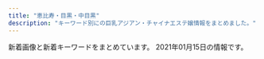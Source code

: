 ```yaml
---
title: "恵比寿・目黒・中目黒"
description: "キーワード別にの巨乳アジアン・チャイナエステ嬢情報をまとめました。"
---
```


新着画像と新着キーワードをまとめています。
2021年01月15日の情報です。

<DmmAffiliateIns />
<KeywordTable
  shops={
    [
    {
        "img_links": [
            "http://onlyone.tyo.cm/photos/sites/5/2020/01/2020011412572423.jpg",
            "http://onlyone.tyo.cm/photos/sites/5/2019/06/2019060510384975.jpg",
            "http://onlyone.tyo.cm/photos/sites/5/2019/05/2019050915292562.jpg",
            "http://onlyone.tyo.cm/images/acc2.jpg",
            "http://onlyone.tyo.cm/photos/sites/5/2020/03/2020031716151746.jpg",
            "http://onlyone.tyo.cm/photos/sites/5/2019/08/2019082610481667.jpg",
            "http://onlyone.tyo.cm/photos/sites/5/2019/01/2019013017371133.jpg",
            "http://onlyone.tyo.cm/photos/sites/5/2019/01/2019013017372064.jpg",
            "http://onlyone.tyo.cm/photos/sites/5/2018/11/2018110713255310.jpg",
            "http://onlyone.tyo.cm/photos/sites/5/2020/07/2020070217061815.jpg",
            "http://onlyone.tyo.cm/photos/sites/5/2020/02/2020022610121615.jpg",
            "http://onlyone.tyo.cm/images/acc4.jpg",
            "http://onlyone.tyo.cm/photos/sites/5/2019/07/2019071716092046.jpg",
            "http://onlyone.tyo.cm/photos/sites/5/2019/11/2019110105152849.jpg",
            "http://onlyone.tyo.cm/photos/sites/5/2019/12/2019121715483135.jpg",
            "http://onlyone.tyo.cm/photos/sites/5/2018/07/2018071709241386.jpg",
            "http://onlyone.tyo.cm/photos/sites/5/2019/02/2019022310345266.jpg",
            "http://onlyone.tyo.cm/photos/sites/5/2019/06/2019060510472559.jpg",
            "http://onlyone.tyo.cm/images/acc1.jpg",
            "http://onlyone.tyo.cm/photos/sites/5/2019/11/2019112117013754.jpg",
            "http://onlyone.tyo.cm/photos/sites/5/2018/08/2018080308152252.jpg",
            "http://onlyone.tyo.cm/photos/sites/5/2020/01/2020011413501066.jpg",
            "http://onlyone.tyo.cm/photos/sites/5/2019/07/2019070616424775.jpg",
            "http://onlyone.tyo.cm/photos/sites/5/2019/07/201907171609201.jpg",
            "http://onlyone.tyo.cm/photos/sites/5/2020/09/2020092510523723.jpg",
            "http://onlyone.tyo.cm/images/s_staff.png",
            "http://onlyone.tyo.cm/photos/sites/5/2019/01/2019011814353078.jpg",
            "http://onlyone.tyo.cm/photos/sites/5/2020/09/2020092218541894.jpg",
            "http://onlyone.tyo.cm/photos/sites/5/2019/07/2019070711031982.jpg",
            "http://onlyone.tyo.cm/photos/sites/5/2020/06/2020060815500896.jpg",
            "http://onlyone.tyo.cm/photos/sites/5/2017/11/2017112708111797.jpg",
            "http://onlyone.tyo.cm/photos/sites/5/2020/05/2020051419324761.jpg",
            "http://onlyone.tyo.cm/images/line.jpg",
            "http://onlyone.tyo.cm/photos/sites/5/2018/08/2018082407542866.jpg",
            "http://onlyone.tyo.cm/images/new.jpg",
            "http://onlyone.tyo.cm/photos/sites/5/2018/03/2018031607430562.jpg",
            "http://onlyone.tyo.cm/photos/sites/5/2020/09/2020092617301564.jpg",
            "http://onlyone.tyo.cm/photos/sites/5/2020/09/2020090210405221.jpg",
            "http://onlyone.tyo.cm/photos/sites/5/2020/09/2020092510523998.jpg",
            "http://onlyone.tyo.cm/images/s_link.png",
            "http://onlyone.tyo.cm/photos/sites/5/2019/02/2019022310350119.jpg",
            "http://onlyone.tyo.cm/photos/sites/5/2019/05/2019052911352557.jpg",
            "http://onlyone.tyo.cm/photos/sites/5/2019/11/2019110105153240.jpg",
            "http://onlyone.tyo.cm/photos/sites/5/2019/08/2019080815010066.jpg",
            "http://onlyone.tyo.cm/photos/sites/5/2020/09/2020092510524025.jpg",
            "http://onlyone.tyo.cm/photos/sites/5/2018/09/2018092710191274.jpg",
            "http://onlyone.tyo.cm/images/room2.jpg",
            "http://onlyone.tyo.cm/images/room4.jpg",
            "http://onlyone.tyo.cm/photos/sites/5/2019/12/2019120510353312.jpg",
            "http://onlyone.tyo.cm/photos/sites/5/2020/01/2020011413500417.jpg",
            "http://onlyone.tyo.cm/photos/sites/5/2019/03/2019030418403098.jpg",
            "http://onlyone.tyo.cm/photos/sites/5/2018/10/201810181432433.jpg",
            "http://onlyone.tyo.cm/images/top.png",
            "http://onlyone.tyo.cm/images/room3.jpg",
            "http://onlyone.tyo.cm/photos/sites/5/2018/06/2018062904050630.jpg",
            "http://onlyone.tyo.cm/photos/sites/5/2019/02/2019022310334774.jpg",
            "http://onlyone.tyo.cm/images/acc3.jpg",
            "http://onlyone.tyo.cm/photos/sites/5/2018/11/2018112110301745.jpg",
            "http://onlyone.tyo.cm/photos/sites/5/2020/07/2020070215334437.jpg",
            "http://onlyone.tyo.cm/images/room1.jpg"
        ],
        "keywords": {
            "86": 10,
            "F": 1,
            "87": 7,
            "85": 8,
            "E": 2,
            "83": 2,
            "88": 3,
            "D": 26,
            "84": 1,
            "C": 4
        },
        "url": "http://onlyone.tyo.cm/",
        "name": "OnlyOne",
        "station": "JR\u76ee\u9ed2\u99c5\u897f\u53e3"
    },
    {
        "url": "http://www.ourstarts.site/",
        "station": "JR\u6075\u6bd4\u5bff\u99c5\u897f\u53e3",
        "keywords": {},
        "name": "\u30cb\u30e3\u30fc\u30cb\u30e3\u30fc",
        "img_links": [
            "http://www.ourstarts.site/templets/default/images/t3.jpg",
            "http://www.ourstarts.site/uploads/200729/1-200H9141612609.jpg",
            "http://www.ourstarts.site/templets/default/picture/news.png",
            "http://www.ourstarts.site/templets/default/picture/head_tell.png",
            "http://www.ourstarts.site/templets/default/picture/close.png",
            "http://www.ourstarts.site/uploads/allimg/200729/1-200H9141213.jpg",
            "http://www.ourstarts.site/uploads/allimg/200729/1-200H9141912.jpg",
            "http://www.ourstarts.site/templets/default/picture/foot_tel.png",
            "http://www.ourstarts.site/uploads/allimg/200729/1-200H9141229.jpg",
            "http://www.ourstarts.site/uploads/180917/1-1P91G6122J28.jpg",
            "http://www.ourstarts.site/templets/default/images/t2.jpg",
            "http://www.ourstarts.site/uploads/200729/1-200H9140K5J4.jpg",
            "http://www.ourstarts.site/templets/default/picture/right.png",
            "http://www.ourstarts.site/uploads/200729/1-200H9140Q13E.jpg",
            "http://www.ourstarts.site/templets/default/picture/tel_contact.png",
            "http://www.ourstarts.site/templets/default/images/t1.jpg",
            "http://www.ourstarts.site/templets/default/picture/staff.png",
            "http://www.ourstarts.site/templets/default/picture/timg (1).png"
        ]
    },
    {
        "station": "JR\u76ee\u9ed2\u99c5\u6771\u53e3",
        "img_links": [
            "http://relacute.tyo.cm/photos/sites/42/2019/02/2019021216200689.jpg",
            "http://relacute.tyo.cm/images/mobile.png",
            "http://relacute.tyo.cm/photos/sites/42/2017/04/2.jpg",
            "http://relacute.tyo.cm/photos/sites/42/2017/05/16.jpg",
            "http://relacute.tyo.cm/photos/sites/42/2019/02/201902121620011.jpg",
            "http://relacute.tyo.cm/photos/sites/42/2017/04/411443062809353899.jpg",
            "http://relacute.tyo.cm/photos/sites/42/2016/11/staff6.jpg",
            "http://relacute.tyo.cm/images/girl-z2.jpg",
            "http://relacute.tyo.cm/images/top.jpg",
            "http://relacute.tyo.cm/photos/sites/42/2016/11/staff7.jpg",
            "http://relacute.tyo.cm/images/newface1.jpg",
            "http://relacute.tyo.cm/photos/sites/42/2016/11/5.jpg",
            "http://relacute.tyo.cm/images/top1.jpg",
            "http://relacute.tyo.cm/images/link1.jpg",
            "http://relacute.tyo.cm/photos/sites/42/2016/11/staff1.jpg",
            "http://relacute.tyo.cm/photos/sites/42/2017/06/18.jpg",
            "http://relacute.tyo.cm/images/s_news.jpg",
            "http://relacute.tyo.cm/images/staff01.jpg",
            "http://relacute.tyo.cm/images/girl-z1.jpg"
        ],
        "name": "RelaCute \u30ea\u30e9\u30ad\u30e5\u30fc\u30c8",
        "keywords": {
            "87": 1,
            "C": 25,
            "D": 9
        },
        "url": "http://relacute.tyo.cm/"
    },
    {
        "station": "\u897f\u5c0f\u5c71\u99c5",
        "img_links": [
            "http://www.oasis.esjoho.com/img/goback.jpg",
            "http://www.oasis.esjoho.com/img/pickup.jpg",
            "http://www.oasis.esjoho.com/img/tel.png",
            "http://www.oasis.esjoho.com/img/ttl_info.png",
            "http://www.oasis.esjoho.com/img/btn_blog.png",
            "http://www.oasis.esjoho.com/files/005-02.jpg",
            "http://www.oasis.esjoho.com/files/001-02.jpg",
            "http://www.oasis.esjoho.com/files/005.jpg",
            "http://www.oasis.esjoho.com/img/btn_side_mobile.jpg",
            "http://www.oasis.esjoho.com/files/004-02.jpg",
            "http://www.oasis.esjoho.com/img/ttl_news.png",
            "http://www.oasis.esjoho.com/files/002.jpg",
            "http://www.oasis.esjoho.com/files/002-02.jpg",
            "http://www.oasis.esjoho.com/files/001.jpg",
            "http://www.oasis.esjoho.com/files/004.jpg"
        ],
        "keywords": {
            "85": 2,
            "86": 2,
            "87": 4,
            "C": 14,
            "D": 6
        },
        "name": "\u30aa\u30a2\u30b7\u30b9",
        "url": "http://www.oasis.esjoho.com/"
    },
    {
        "url": "http://bimajo-massage.work/",
        "keywords": {
            "86": 12,
            "C": 14,
            "E": 12,
            "85": 14,
            "87": 13,
            "D": 25,
            "88": 12
        },
        "name": "\u7f8e\u9b54\u5973",
        "station": "JR\u6075\u6bd4\u5bff\u99c5\u897f\u53e3",
        "img_links": [
            "http://bimajo-massage.work/sp/img/pc.jpg",
            "http://bimajo-massage.work/sp/img/t-r.jpg",
            "http://bimajo-massage.work/sp/img/t-t.jpg",
            "http://bimajo-massage.work/sp/img/sys.jpg",
            "http://bimajo-massage.work/sp/img/st8.jpg",
            "http://bimajo-massage.work/sp/img/p-7.jpg",
            "http://bimajo-massage.work/sp/img/add.jpg",
            "http://bimajo-massage.work/img/st6.jpg",
            "http://bimajo-massage.work/sp/img/st5.jpg",
            "http://bimajo-massage.work/img/mo.png",
            "http://bimajo-massage.work/sp/img/botton.jpg",
            "http://bimajo-massage.work/sp/img/acc2.jpg",
            "http://bimajo-massage.work/sp/img/t-o.jpg",
            "http://bimajo-massage.work/img/sta7.jpg",
            "http://bimajo-massage.work/sp/img/st1.jpg",
            "http://bimajo-massage.work/sp/img/st6.jpg",
            "http://bimajo-massage.work/img/sta8.jpg",
            "http://bimajo-massage.work/sp/img/cam.jpg",
            "http://bimajo-massage.work/sp/img/t-s.jpg",
            "http://bimajo-massage.work/img/body-.png",
            "http://bimajo-massage.work/img/st7.jpg",
            "http://bimajo-massage.work/sp/img/p-6.jpg",
            "http://bimajo-massage.work/img/sta5.jpg",
            "http://bimajo-massage.work/img/sta1.jpg",
            "http://bimajo-massage.work/img/pic.png",
            "http://bimajo-massage.work/sp/img/time.jpg",
            "http://bimajo-massage.work/sp/img/t-a.jpg",
            "http://bimajo-massage.work/img/sta6.jpg",
            "http://bimajo-massage.work/img/bottom.png",
            "http://bimajo-massage.work/img/acc1.jpg",
            "http://bimajo-massage.work/sp/img/info.jpg",
            "http://bimajo-massage.work/sp/img/tit.jpg",
            "http://bimajo-massage.work/img/st5.jpg",
            "http://bimajo-massage.work/sp/img/tel.jpg",
            "http://bimajo-massage.work/img/acc2.jpg",
            "http://bimajo-massage.work/sp/img/pic.jpg",
            "http://bimajo-massage.work/sp/img/p-8.jpg",
            "http://bimajo-massage.work/img/xmas.png",
            "http://bimajo-massage.work/sp/img/acc1.jpg",
            "http://bimajo-massage.work/img/st8.jpg",
            "http://bimajo-massage.work/img/st1.jpg",
            "http://bimajo-massage.work/sp/img/st7.jpg"
        ]
    },
    {
        "img_links": [
            "http://kintsuki.este88.com/gals/rei1.jpg",
            "http://kintsuki.este88.com/gals/momo1.jpg",
            "http://kintsuki.este88.com/images/r02.jpg",
            "http://kintsuki.este88.com/gals/koyuki1.jpg",
            "http://kintsuki.este88.com/images/ph1.jpg",
            "http://kintsuki.este88.com/images/r04.jpg",
            "http://kintsuki.este88.com/gals/kana1.jpg",
            "http://kintsuki.este88.com/gals/mika1.jpg",
            "http://kintsuki.este88.com/gals/kaori1.jpg",
            "http://kintsuki.este88.com/gals/kixyoko1.jpg",
            "http://kintsuki.este88.com/images/r01.jpg",
            "http://kintsuki.este88.com/gals/yuyu1.jpg",
            "http://kintsuki.este88.com/gals/rina1.jpg"
        ],
        "url": "http://kintsuki.este88.com/",
        "keywords": {},
        "station": "JR\u76ee\u9ed2\u99c5\u6771\u53e3",
        "name": "\u91d1\u306e\u6708"
    },
    {
        "station": "JR\u76ee\u9ed2\u99c5\u6771\u53e3",
        "name": "With you\u30fb\u30a6\u30a3\u30ba\u30e6\u30fc",
        "url": "http://with-you.tyo.cm",
        "keywords": {
            "C": 34,
            "D": 18
        },
        "img_links": [
            "http://with-you.tyo.cm/photos/sites/6/2019/11/2019110108002447.jpg",
            "http://with-you.tyo.cm/photos/sites/6/2020/06/2020061515330329.jpg",
            "http://with-you.tyo.cm/images/s_staff.jpg",
            "http://with-you.tyo.cm/photos/sites/6/2019/11/2019111915264046.jpg",
            "http://with-you.tyo.cm/photos/sites/6/2019/11/2019110107572662.jpg",
            "http://with-you.tyo.cm/photos/sites/6/2019/10/2019102716505124.jpg",
            "http://with-you.tyo.cm/photos/sites/6/2019/02/2019021818395644.jpg",
            "http://with-you.tyo.cm/images/top.png",
            "http://with-you.tyo.cm/photos/sites/6/2019/12/2019121914290210.jpg",
            "http://with-you.tyo.cm/photos/sites/6/2019/12/2019121017051597.jpg",
            "http://with-you.tyo.cm/photos/sites/6/2019/11/2019112916075813.jpg",
            "http://with-you.tyo.cm/photos/sites/6/2019/11/2019110806175734.jpg",
            "http://with-you.tyo.cm/photos/sites/6/2019/12/2019121914290846.jpg",
            "http://with-you.tyo.cm/images/s_pick.jpg",
            "http://with-you.tyo.cm/photos/sites/6/2019/11/2019112916080552.jpg",
            "http://with-you.tyo.cm/photos/sites/6/2020/03/2020032714573892.jpg",
            "http://with-you.tyo.cm/photos/sites/6/2019/11/2019110606012817.jpg",
            "http://with-you.tyo.cm/photos/sites/6/2019/11/2019112517122617.jpg",
            "http://with-you.tyo.cm/images/s_news.jpg",
            "http://with-you.tyo.cm/photos/sites/6/2019/11/2019110108001772.jpg",
            "http://with-you.tyo.cm/photos/sites/6/2019/11/2019112916075124.jpg",
            "http://with-you.tyo.cm/photos/sites/6/2019/06/2019060510455732.jpg",
            "http://with-you.tyo.cm/photos/sites/6/2019/02/2019021816155116.jpg",
            "http://with-you.tyo.cm/photos/sites/6/2019/11/2019112214503286.jpg",
            "http://with-you.tyo.cm/photos/sites/6/2019/03/2019030615474648.jpg",
            "http://with-you.tyo.cm/photos/sites/6/2020/03/2020032714542799.jpg",
            "http://with-you.tyo.cm/photos/sites/6/2019/02/2019021818404723.jpg",
            "http://with-you.tyo.cm/photos/sites/6/2020/09/2020092511214697.jpg",
            "http://with-you.tyo.cm/photos/sites/6/2019/11/2019112214502832.jpg",
            "http://with-you.tyo.cm/photos/sites/6/2019/11/2019112517121980.jpg",
            "http://with-you.tyo.cm/photos/sites/6/2019/10/2019102716505281.jpg",
            "http://with-you.tyo.cm/photos/sites/6/2019/11/2019111915264240.jpg",
            "http://with-you.tyo.cm/photos/sites/6/2019/11/2019110806175615.jpg",
            "http://with-you.tyo.cm/photos/sites/6/2019/02/2019021816145119.jpg",
            "http://with-you.tyo.cm/images/s_link.jpg",
            "http://with-you.tyo.cm/images/s_recuit.jpg",
            "http://with-you.tyo.cm/photos/sites/6/2019/12/2019121017051599.jpg",
            "http://with-you.tyo.cm/photos/sites/6/2019/11/2019110107573374.jpg",
            "http://with-you.tyo.cm/photos/sites/6/2020/06/2020061515324852.jpg"
        ]
    },
    {
        "url": "http://meguro-babel.com/",
        "keywords": {},
        "station": "JR\u76ee\u9ed2\u99c5\u6771\u53e3",
        "img_links": [
            "http://meguro-babel.com/girl/15.jpg",
            "http://meguro-babel.com/girl/10.jpg",
            "http://meguro-babel.com/images/topimg4.jpg",
            "http://meguro-babel.com/girl/1.jpg",
            "http://meguro-babel.com/topics/img/150-1.jpg",
            "http://meguro-babel.com/images/img_1.jpg",
            "http://meguro-babel.com/girl/24.jpg",
            "http://meguro-babel.com/topics/img/149-1.jpg",
            "http://meguro-babel.com/topics/img/129-1.jpg",
            "http://meguro-babel.com/girl/7.jpg",
            "http://meguro-babel.com/topics/img/142-1.jpg",
            "http://meguro-babel.com/girl/8.jpg",
            "http://meguro-babel.com/girl/4.jpg",
            "http://meguro-babel.com/girl/11.jpg",
            "http://meguro-babel.com/images/room/photo02.jpg",
            "http://meguro-babel.com/girl/3.jpg",
            "http://meguro-babel.com/images/room/photo01.jpg",
            "http://meguro-babel.com/images/room/photo04.jpg",
            "http://meguro-babel.com/girl/9.jpg",
            "http://meguro-babel.com/topics/img/145-1.jpg",
            "http://meguro-babel.com/images/qr.jpg",
            "http://meguro-babel.com/girl/21.jpg",
            "http://meguro-babel.com/girl/19.jpg",
            "http://meguro-babel.com/girl/5.jpg",
            "http://meguro-babel.com/topics/img/146-1.jpg",
            "http://meguro-babel.com/girl/6.jpg",
            "http://meguro-babel.com/images/room/photo03.jpg"
        ],
        "name": "\u30d0\u30d9\u30eb"
    },
    {
        "img_links": [
            "http://hi-msg.com/tonton/images/staff_images/sl.png",
            "http://hi-msg.com/tonton/images/r1.jpg",
            "http://hi-msg.com/tonton/images/an_5_01.jpg",
            "http://hi-msg.com/tonton/images/staff_images/st1.jpg",
            "http://hi-msg.com/tonton/images/staff_images/st5.jpg",
            "http://hi-msg.com/tonton/images/an_6_01.jpg",
            "http://hi-msg.com/tonton/images/an_2_01.jpg",
            "http://hi-msg.com/tonton/images/slider/slide3.png",
            "http://hi-msg.com/tonton/images/eve1.png",
            "http://hi-msg.com/tonton/images/sys1.jpg",
            "http://hi-msg.com/tonton/images/slider/slide3s.png",
            "http://hi-msg.com/tonton/images/an_2_02.jpg",
            "http://hi-msg.com/tonton/images/slider/slide2s.png",
            "http://hi-msg.com/tonton/images/staff_images/st3.jpg",
            "http://hi-msg.com/tonton/images/an_4_01.jpg",
            "http://hi-msg.com/tonton/images/an_3_01.jpg",
            "http://hi-msg.com/tonton/images/index-1.jpg",
            "http://hi-msg.com/tonton/images/an_1_01.jpg",
            "http://hi-msg.com/tonton/images/slider/slide1.png",
            "http://hi-msg.com/tonton/images/an_5_02.jpg",
            "http://hi-msg.com/tonton/images/slider/slide2.png",
            "http://hi-msg.com/tonton/images/r4.jpg",
            "http://hi-msg.com/tonton/images/qr.jpg",
            "http://hi-msg.com/tonton/images/an_3_02.jpg",
            "http://hi-msg.com/tonton/images/staff_images/st4.jpg",
            "http://hi-msg.com/tonton/images/r3.jpg",
            "http://hi-msg.com/tonton/images/staff_images/st2.jpg",
            "http://hi-msg.com/tonton/images/an_4_02.jpg",
            "http://hi-msg.com/tonton/images/index_01.jpg",
            "http://hi-msg.com/tonton/images/fbb.jpg",
            "http://hi-msg.com/tonton/images/an_1_02.jpg",
            "http://hi-msg.com/tonton/images/r2.jpg",
            "http://hi-msg.com/tonton/images/an_6_02.jpg",
            "http://hi-msg.com/tonton/images/index-2.jpg",
            "http://hi-msg.com/tonton/images/slider/slide1s.png"
        ],
        "keywords": {
            "D": 19,
            "C": 7,
            "85": 7,
            "86": 17,
            "83": 7,
            "E": 5
        },
        "station": "JR\u6075\u6bd4\u5bff\u99c5\u897f\u53e3",
        "name": "\u30c8\u30f3\u30c8\u30f3",
        "url": "http://hi-msg.com/tonton/"
    },
    {
        "url": "http://nakamegurofun.com/",
        "station": "\u4e2d\u76ee\u9ed2\u99c5\u897f\u53e3",
        "keywords": {
            "C": 1,
            "85": 1,
            "87": 4,
            "88": 1,
            "D": 5
        },
        "img_links": [
            "http://nakamegurofun.com/images/s4.jpg",
            "http://nakamegurofun.com/images/zi_staff.png",
            "http://nakamegurofun.com/files/0070964.jpg",
            "http://nakamegurofun.com/images/shop/shop01.jpg",
            "http://nakamegurofun.com/files/003-030964.jpg",
            "http://nakamegurofun.com/files/007fa9d.jpg",
            "http://nakamegurofun.com/images/s1.jpg",
            "http://nakamegurofun.com/files/0020964.jpg",
            "http://nakamegurofun.com/files/0064f22.jpg",
            "http://nakamegurofun.com/files/0050964.jpg",
            "http://nakamegurofun.com/files/006-020964.jpg",
            "http://nakamegurofun.com/images/service91a6.png",
            "http://nakamegurofun.com/files/008-020964.jpg",
            "http://nakamegurofun.com/images/shop/shop04.jpg",
            "http://nakamegurofun.com/files/0024f22.jpg",
            "http://nakamegurofun.com/files/0034f22.jpg",
            "http://nakamegurofun.com/files/005-020964.jpg",
            "http://nakamegurofun.com/files/006-030964.jpg",
            "http://nakamegurofun.com/files/005fa9d.jpg",
            "http://nakamegurofun.com/files/007-020964.jpg",
            "http://nakamegurofun.com/images/s2.jpg",
            "http://nakamegurofun.com/images/shop/shop02.jpg",
            "http://nakamegurofun.com/files/0054f22.jpg",
            "http://nakamegurofun.com/files/006fa9d.jpg",
            "http://nakamegurofun.com/files/005-030964.jpg",
            "http://nakamegurofun.com/files/002-030964.jpg",
            "http://nakamegurofun.com/images/shop/shop03.jpg",
            "http://nakamegurofun.com/images/s3.jpg",
            "http://nakamegurofun.com/files/0074f22.jpg",
            "http://nakamegurofun.com/files/003-020964.jpg",
            "http://nakamegurofun.com/images/main_bottom.png",
            "http://nakamegurofun.com/files/0030964.jpg",
            "http://nakamegurofun.com/images/s5.jpg",
            "http://nakamegurofun.com/images/zi_massage.png",
            "http://nakamegurofun.com/files/0080964.jpg",
            "http://nakamegurofun.com/images/infotiao1.jpg",
            "http://nakamegurofun.com/files/0084f22.jpg",
            "http://nakamegurofun.com/files/0060964.jpg",
            "http://nakamegurofun.com/files/007-030964.jpg",
            "http://nakamegurofun.com/images/main_top.png",
            "http://nakamegurofun.com/files/008-030964.jpg",
            "http://nakamegurofun.com/files/003fa9d.jpg",
            "http://nakamegurofun.com/files/002fa9d.jpg",
            "http://nakamegurofun.com/images/tel.png",
            "http://nakamegurofun.com/files/008fa9d.jpg",
            "http://nakamegurofun.com/images/xian.png",
            "http://nakamegurofun.com/files/002-020964.jpg"
        ],
        "name": "Flower \uff5e\u30d5\u30e9\u30ef\u30fc\uff5e"
    },
    {
        "station": "JR\u6075\u6bd4\u5bff\u99c5\u897f\u53e3",
        "url": "https://fuwatenshi.tyo.cm/",
        "img_links": [
            "https://fuwatenshi.tyo.cm/images/s_service.png",
            "https://fuwatenshi.tyo.cm/photos/sites/71/2020/12/202012010903004.jpg",
            "https://fuwatenshi.tyo.cm/photos/sites/71/2020/12/2020120109025928.jpg",
            "https://fuwatenshi.tyo.cm/photos/sites/71/2020/11/2020112701383631.jpg",
            "https://fuwatenshi.tyo.cm/images/room4.jpg",
            "https://fuwatenshi.tyo.cm/photos/sites/71/2021/01/2021011009194573.jpg",
            "https://fuwatenshi.tyo.cm/images/mobile.jpg",
            "https://fuwatenshi.tyo.cm/images/top.jpg",
            "https://fuwatenshi.tyo.cm/images/service2.jpg",
            "https://fuwatenshi.tyo.cm/photos/sites/71/2021/01/2021010907195524.jpg",
            "https://fuwatenshi.tyo.cm/images/service4.jpg",
            "https://fuwatenshi.tyo.cm/photos/sites/71/2020/11/2020111008511341.jpg",
            "https://fuwatenshi.tyo.cm/photos/sites/71/2021/01/2021010907290646.jpg",
            "https://fuwatenshi.tyo.cm/images/service1.jpg",
            "https://fuwatenshi.tyo.cm/images/s_pick.jpg",
            "https://fuwatenshi.tyo.cm/images/s_news.jpg",
            "https://fuwatenshi.tyo.cm/images/room1.jpg",
            "https://fuwatenshi.tyo.cm/photos/sites/71/2020/12/2020120109030359.jpg",
            "https://fuwatenshi.tyo.cm/photos/sites/71/2020/12/2020120805180429.jpg",
            "https://fuwatenshi.tyo.cm/photos/sites/71/2020/11/2020111008511286.jpg",
            "https://fuwatenshi.tyo.cm/photos/sites/71/2020/12/2020120109025939.jpg",
            "https://fuwatenshi.tyo.cm/images/info.jpg",
            "https://fuwatenshi.tyo.cm/images/room3.jpg",
            "https://fuwatenshi.tyo.cm/images/room2.jpg",
            "https://fuwatenshi.tyo.cm/images/s_staff.png",
            "https://fuwatenshi.tyo.cm/images/service3.jpg",
            "https://fuwatenshi.tyo.cm/images/room6.jpg"
        ],
        "keywords": {
            "84": 7,
            "E": 7,
            "89": 7,
            "85": 14,
            "86": 14,
            "D": 35
        },
        "name": "\u3075\u308f\u3075\u308f\u5929\u4f7f"
    },
    {
        "station": "JR\u76ee\u9ed2\u99c5\u6771\u53e3",
        "keywords": {
            "E": 3,
            "D": 29,
            "85": 4,
            "C": 40,
            "88": 2,
            "86": 10,
            "89": 3,
            "87": 4,
            "84": 3
        },
        "name": "Angel-\u30a8\u30f3\u30b8\u30a7\u30eb-",
        "img_links": [
            "http://angel.jpn.cm/photos/sites/3/2016/08/staff11.jpg",
            "http://angel.jpn.cm/photos/sites/3/2019/12/2019122718552430.jpg",
            "http://angel.jpn.cm/photos/sites/3/2016/08/staff8.jpg",
            "http://angel.jpn.cm/photos/sites/3/2016/08/staff2a.jpg",
            "http://angel.jpn.cm/photos/sites/3/2016/08/staff2.jpg",
            "http://angel.jpn.cm/photos/sites/3/2016/08/staff23.jpg",
            "http://angel.jpn.cm/photos/sites/3/2016/08/staff5a.jpg",
            "http://angel.jpn.cm/photos/sites/3/2017/05/8.jpg",
            "http://angel.jpn.cm/photos/sites/3/2016/08/staff24.jpg",
            "http://angel.jpn.cm/images/s_link.png",
            "http://angel.jpn.cm/photos/sites/3/2018/06/2018061601280885.jpg",
            "http://angel.jpn.cm/images/info.jpg",
            "http://angel.jpn.cm/photos/sites/3/2016/08/staff21a.jpg",
            "http://angel.jpn.cm/photos/sites/3/2016/08/staff28.jpg",
            "http://angel.jpn.cm/photos/sites/3/2016/08/staff7.jpg",
            "http://cdn.dino-es.com/images/logo/150x40DinoEs.png",
            "http://angel.jpn.cm/photos/sites/3/2017/11/2017112010234266.jpg",
            "http://angel.jpn.cm/photos/sites/3/2017/11/201711280608539.jpg",
            "http://angel.jpn.cm/photos/sites/3/2018/06/2018061505064271.jpg",
            "http://angel.jpn.cm/photos/sites/3/2017/01/1.jpg",
            "http://angel.jpn.cm/images/top02.jpg",
            "http://angel.jpn.cm/photos/sites/3/2016/08/staff4.jpg",
            "http://angel.jpn.cm/images/top01.jpg",
            "http://angel.jpn.cm/photos/sites/3/2019/12/2019122718552413.jpg",
            "http://angel.jpn.cm/images/room3.jpg",
            "http://angel.jpn.cm/photos/sites/3/2018/06/2018061601280970.jpg",
            "http://angel.jpn.cm/photos/sites/3/2016/09/staff40a.jpg",
            "http://angel.jpn.cm/photos/sites/3/2016/10/staff41.jpg",
            "http://angel.jpn.cm/photos/sites/3/2017/04/1.jpg",
            "http://angel.jpn.cm/photos/sites/3/2016/08/staff5.jpg",
            "http://angel.jpn.cm/photos/sites/3/2016/08/staff4a.jpg",
            "http://angel.jpn.cm/photos/sites/3/2019/07/2019071016030711.jpg",
            "http://angel.jpn.cm/photos/sites/3/2016/08/staff29.jpg",
            "http://angel.jpn.cm/images/nbj3.jpg",
            "http://angel.jpn.cm/images/room2.jpg",
            "http://angel.jpn.cm/photos/sites/3/2019/06/2019060510404179.jpg",
            "http://angel.jpn.cm/images/room5.jpg",
            "http://angel.jpn.cm/photos/sites/3/2016/08/staff7a.jpg",
            "http://angel.jpn.cm/photos/sites/3/2020/06/2020061515170635.jpg",
            "http://angel.jpn.cm/photos/sites/3/2016/08/staff36g.jpg",
            "http://angel.jpn.cm/photos/sites/3/2016/08/staff35.jpg",
            "http://angel.jpn.cm/photos/sites/3/2019/12/2019122718552333.jpg",
            "http://angel.jpn.cm/photos/sites/3/2020/09/2020092511154515.jpg",
            "http://angel.jpn.cm/photos/sites/3/2019/07/2019071213431954.jpg",
            "http://angel.jpn.cm/images/s_mobile.png",
            "http://angel.jpn.cm/images/s_pick.png",
            "http://angel.jpn.cm/photos/sites/3/2018/06/2018062105525655.jpg",
            "http://angel.jpn.cm/photos/sites/3/2019/10/2019100910242499.jpg",
            "http://angel.jpn.cm/photos/sites/3/2016/08/staff39.jpg",
            "http://angel.jpn.cm/photos/sites/3/2019/11/201911181407260.jpg",
            "http://angel.jpn.cm/photos/sites/3/2016/10/staff01.jpg",
            "http://angel.jpn.cm/images/room6.jpg",
            "http://angel.jpn.cm/photos/sites/3/2018/06/2018061505064251.jpg",
            "http://angel.jpn.cm/images/room7.jpg",
            "http://angel.jpn.cm/photos/sites/3/2019/06/201906051042276.jpg",
            "http://angel.jpn.cm/photos/sites/3/2016/08/staff39a.jpg",
            "http://angel.jpn.cm/images/girl-z2.jpg",
            "http://angel.jpn.cm/photos/sites/3/2017/12/201712270537317.jpg",
            "http://angel.jpn.cm/photos/sites/3/2018/09/2018091001155585.jpg",
            "http://angel.jpn.cm/photos/sites/3/2016/08/staff14.jpg",
            "http://angel.jpn.cm/photos/sites/3/2016/10/staff01a.jpg",
            "http://angel.jpn.cm/photos/sites/3/2018/11/201811011331167.jpg",
            "http://angel.jpn.cm/photos/sites/3/2016/09/72670992207769698.jpg",
            "http://angel.jpn.cm/images/s_staff.png",
            "http://angel.jpn.cm/photos/sites/3/2016/08/staff25.jpg",
            "http://angel.jpn.cm/images/mobile.jpg",
            "http://angel.jpn.cm/images/girl-z1.jpg",
            "http://angel.jpn.cm/images/room4.jpg",
            "http://angel.jpn.cm/images/s_news.png",
            "http://angel.jpn.cm/photos/sites/3/2016/08/staff22.jpg",
            "http://angel.jpn.cm/images/room1.jpg",
            "http://angel.jpn.cm/photos/sites/3/2016/09/staff40.jpg",
            "http://angel.jpn.cm/photos/sites/3/2017/03/2.jpg",
            "http://angel.jpn.cm/photos/sites/3/2016/08/staff37a.jpg",
            "http://angel.jpn.cm/photos/sites/3/2016/08/staff23a.jpg",
            "http://angel.jpn.cm/photos/sites/3/2016/08/staff37.jpg",
            "http://angel.jpn.cm/photos/sites/3/2016/08/staff22a.jpg",
            "http://angel.jpn.cm/photos/sites/3/2016/08/staff38.jpg",
            "http://angel.jpn.cm/photos/sites/3/2016/08/staff3.jpg",
            "http://angel.jpn.cm/photos/sites/3/2019/11/2019111814073465.jpg",
            "http://angel.jpn.cm/photos/sites/3/2016/08/staff21.jpg",
            "http://angel.jpn.cm/photos/sites/3/2016/08/staff3a.jpg"
        ],
        "url": "http://angel.jpn.cm/"
    },
    {
        "img_links": [
            "http://victoria.tyo.cm/photos/sites/13/2019/01/2019012509534353.jpg",
            "http://victoria.tyo.cm/photos/sites/13/2020/10/2020100803550565.jpg",
            "http://victoria.tyo.cm/photos/sites/13/2019/10/2019100904083557.jpg",
            "http://victoria.tyo.cm/photos/sites/13/2019/08/2019080607062415.jpg",
            "http://victoria.tyo.cm/photos/sites/13/2019/12/2019120904521188.jpg",
            "http://victoria.tyo.cm/photos/sites/13/2019/01/2019012509505197.jpg",
            "http://victoria.tyo.cm/photos/sites/13/2019/10/2019101403232834.jpg",
            "http://victoria.tyo.cm/photos/sites/13/2018/12/2018122904411765.jpg",
            "http://victoria.tyo.cm/images/room3.jpg",
            "http://victoria.tyo.cm/photos/sites/13/2018/12/2018121502493953.jpg",
            "http://victoria.tyo.cm/images/mobile.jpg",
            "http://victoria.tyo.cm/photos/sites/13/2018/12/2018122701570616.jpg",
            "http://victoria.tyo.cm/photos/sites/13/2020/02/202002030340133.jpg",
            "http://victoria.tyo.cm/photos/sites/13/2019/01/2019010506293526.jpg",
            "http://victoria.tyo.cm/photos/sites/13/2019/05/201905100639429.jpg",
            "http://victoria.tyo.cm/images/s_staff.png",
            "http://victoria.tyo.cm/images/room2.jpg",
            "http://victoria.tyo.cm/images/top.jpg",
            "http://victoria.tyo.cm/photos/sites/13/2019/07/2019070206503156.jpg",
            "http://victoria.tyo.cm/photos/sites/13/2020/03/2020031904101259.jpg",
            "http://victoria.tyo.cm/photos/sites/13/2018/12/2018122701570643.jpg",
            "http://victoria.tyo.cm/photos/sites/13/2019/12/2019120904521737.jpg",
            "http://victoria.tyo.cm/photos/sites/13/2020/02/2020021307433041.jpg",
            "http://victoria.tyo.cm/photos/sites/13/2019/04/2019041807165826.jpg",
            "http://victoria.tyo.cm/photos/sites/13/2020/01/2020011205500461.jpg",
            "http://victoria.tyo.cm/photos/sites/13/2019/12/2019120406433710.jpg",
            "http://victoria.tyo.cm/images/face.jpg",
            "http://victoria.tyo.cm/photos/sites/13/2018/12/2018122904422525.jpg",
            "http://victoria.tyo.cm/images/room4.jpg",
            "http://victoria.tyo.cm/photos/sites/13/2019/12/2019120106181894.jpg",
            "http://victoria.tyo.cm/photos/sites/13/2020/01/2020011104241542.jpg",
            "http://victoria.tyo.cm/photos/sites/13/2019/02/2019022703022355.jpg",
            "http://victoria.tyo.cm/photos/sites/13/2019/02/2019021407162693.jpg",
            "http://victoria.tyo.cm/photos/sites/13/2019/02/2019021206543056.jpg",
            "http://victoria.tyo.cm/photos/sites/13/2019/01/2019010506292922.jpg",
            "http://victoria.tyo.cm/photos/sites/13/2018/12/2018121502493879.jpg",
            "http://victoria.tyo.cm/photos/sites/13/2019/06/2019061005275095.jpg",
            "http://victoria.tyo.cm/photos/sites/13/2018/12/2018121502493814.jpg",
            "http://victoria.tyo.cm/photos/sites/13/2019/01/2019011103510521.jpg",
            "https://www.a-side.com/ad/koko/include/banner/koko_125x125.png",
            "http://victoria.tyo.cm/images/pick.jpg",
            "http://victoria.tyo.cm/photos/sites/13/2020/01/2020012005552622.jpg",
            "http://victoria.tyo.cm/photos/sites/13/2019/01/2019012108071242.jpg",
            "http://victoria.tyo.cm/photos/sites/13/2018/12/2018121502493847.jpg",
            "http://victoria.tyo.cm/photos/sites/13/2020/02/2020020104570910.jpg",
            "http://victoria.tyo.cm/images/news.jpg",
            "http://victoria.tyo.cm/images/room1.jpg",
            "http://victoria.tyo.cm/photos/sites/13/2019/10/2019100904082968.jpg",
            "http://victoria.tyo.cm/photos/sites/13/2019/04/2019040304024424.jpg",
            "http://victoria.tyo.cm/photos/sites/13/2020/01/2020012005552181.jpg"
        ],
        "keywords": {
            "93": 1,
            "G": 1,
            "82": 2,
            "F": 1,
            "89": 1,
            "87": 4,
            "E": 3,
            "83": 7,
            "C": 7,
            "D": 21,
            "85": 8,
            "86": 10
        },
        "name": "Victoria\u30fb\u30d3\u30af\u30c8\u30ea\u30a2",
        "url": "http://victoria.tyo.cm/",
        "station": "JR\u76ee\u9ed2\u99c5\u6771\u53e3"
    },
    {
        "name": "\u6d77\u8cca\u8239",
        "url": "http://kaizokusen.jpn.mn/",
        "station": "\u4e2d\u76ee\u9ed2\u99c5\u5357\u6539\u672d\u897f\u53e3",
        "keywords": {
            "85": 27,
            "87": 31,
            "84": 4,
            "E": 26,
            "88": 9,
            "D": 74,
            "C": 46,
            "83": 7,
            "86": 27
        },
        "img_links": [
            "http://kaizokusen.jpn.mn/photos/sites/31/2019/11/2019111401215721.jpg",
            "http://kaizokusen.jpn.mn/photos/sites/31/2019/11/2019111410352979.jpg",
            "http://kaizokusen.jpn.mn/images/s_news.jpg",
            "http://kaizokusen.jpn.mn/photos/sites/31/2019/03/2019032601332117.jpg",
            "http://kaizokusen.jpn.mn/photos/sites/31/2019/01/2019010309225534.jpg",
            "http://kaizokusen.jpn.mn/photos/sites/31/2019/03/2019032710574970.jpg",
            "http://kaizokusen.jpn.mn/images/s_staff.png",
            "http://kaizokusen.jpn.mn/images/headline.jpg",
            "http://kaizokusen.jpn.mn/photos/sites/31/2018/07/2018070912312985.jpg",
            "http://kaizokusen.jpn.mn/photos/sites/31/2019/09/2019091102140786.jpg",
            "http://kaizokusen.jpn.mn/photos/sites/31/2019/12/2019121904244431.jpg",
            "http://kaizokusen.jpn.mn/photos/sites/31/2020/01/2020010602051995.jpg",
            "http://kaizokusen.jpn.mn/photos/sites/31/2020/06/2020060409294464.jpg",
            "http://kaizokusen.jpn.mn/photos/sites/31/2019/12/2019122806012497.jpg",
            "http://kaizokusen.jpn.mn/photos/sites/31/2020/04/2020042207290081.jpg",
            "http://kaizokusen.jpn.mn/images/end.png",
            "http://kaizokusen.jpn.mn/photos/sites/31/2020/08/2020080301195061.jpg",
            "http://kaizokusen.jpn.mn/images/news04.jpg",
            "http://kaizokusen.jpn.mn/photos/sites/31/2020/06/2020061305220545.jpg",
            "http://kaizokusen.jpn.mn/photos/sites/31/2019/06/2019061406003197.jpg",
            "http://kaizokusen.jpn.mn/photos/sites/31/2020/03/2020030801205388.jpg",
            "http://kaizokusen.jpn.mn/photos/sites/31/2019/12/201912200917482.jpg",
            "http://kaizokusen.jpn.mn/photos/sites/31/2019/04/2019040301572848.jpg",
            "http://kaizokusen.jpn.mn/photos/sites/31/2020/01/2020011609085443.jpg",
            "http://kaizokusen.jpn.mn/images/news_bj3.jpg",
            "http://kaizokusen.jpn.mn/photos/sites/31/2019/05/2019051702252726.jpg",
            "http://kaizokusen.jpn.mn/photos/sites/31/2020/06/2020062208015349.jpg",
            "http://kaizokusen.jpn.mn/images/top.jpg",
            "http://kaizokusen.jpn.mn/photos/sites/31/2019/09/2019092905302643.jpg",
            "http://kaizokusen.jpn.mn/images/news03.jpg",
            "http://kaizokusen.jpn.mn/photos/sites/31/2020/05/2020051510144982.jpg",
            "http://kaizokusen.jpn.mn/images/news_bj1.jpg",
            "http://kaizokusen.jpn.mn/photos/sites/31/2019/01/2019012803255272.jpg",
            "http://kaizokusen.jpn.mn/photos/sites/31/2019/02/2019022801560094.jpg",
            "http://kaizokusen.jpn.mn/photos/sites/31/2019/06/2019060402255271.jpg",
            "http://kaizokusen.jpn.mn/photos/sites/31/2019/02/2019021410470448.jpg",
            "http://kaizokusen.jpn.mn/photos/sites/31/2018/12/2018122706404758.jpg",
            "http://kaizokusen.jpn.mn/images/mobile.jpg",
            "http://kaizokusen.jpn.mn/photos/sites/31/2020/08/2020082411195272.jpg",
            "http://kaizokusen.jpn.mn/photos/sites/31/2019/06/2019061406003081.jpg",
            "http://kaizokusen.jpn.mn/photos/sites/31/2019/06/2019060402255852.jpg",
            "http://kaizokusen.jpn.mn/photos/sites/31/2020/06/2020061302013959.jpg",
            "http://kaizokusen.jpn.mn/photos/sites/31/2020/02/2020022107354732.jpg",
            "http://kaizokusen.jpn.mn/photos/sites/31/2020/03/2020031402334084.jpg",
            "http://kaizokusen.jpn.mn/images/s_pick.png",
            "http://kaizokusen.jpn.mn/images/s_link.png",
            "http://kaizokusen.jpn.mn/photos/sites/31/2019/01/201901130238317.jpg",
            "http://kaizokusen.jpn.mn/photos/sites/31/2019/11/2019112102290816.jpg",
            "http://kaizokusen.jpn.mn/images/s_contact.jpg",
            "http://kaizokusen.jpn.mn/photos/sites/31/2018/12/2018121710580889.jpg",
            "http://kaizokusen.jpn.mn/photos/sites/31/2020/12/2020120801390122.jpg",
            "http://kaizokusen.jpn.mn/photos/sites/31/2020/02/202002070127147.jpg",
            "http://kaizokusen.jpn.mn/photos/sites/31/2020/11/2020112103070699.jpg"
        ]
    },
    {
        "url": "http://fiji-resort.ests.jp/",
        "name": "\u30d5\u30a3\u30b8\u30fc\u30ea\u30be\u30fc\u30c8",
        "keywords": {
            "82": 18,
            "86": 60,
            "85": 123,
            "C": 138,
            "83": 39,
            "89": 18,
            "D": 141,
            "87": 78,
            "E": 57
        },
        "img_links": [
            "http://fiji-resort.ests.jp/images/top.png",
            "http://fiji-resort.ests.jp/photos/sites/30/2019/05/2019050215480157.jpg",
            "http://fiji-resort.ests.jp/photos/sites/30/2018/11/2018110510493422.jpg",
            "http://fiji-resort.ests.jp/images/access04.jpg",
            "http://fiji-resort.ests.jp/images/s_staff.png",
            "http://fiji-resort.ests.jp/photos/sites/30/2018/06/2018061511340989.jpg",
            "http://fiji-resort.ests.jp/photos/sites/30/2019/11/2019110909384037.jpg",
            "http://fiji-resort.ests.jp/photos/sites/30/2019/03/2019031518525662.jpg",
            "http://fiji-resort.ests.jp/images/end.png",
            "http://fiji-resort.ests.jp/photos/sites/30/2018/09/2018091301234543.jpg",
            "http://fiji-resort.ests.jp/photos/sites/30/2019/03/2019033011081995.jpg",
            "http://fiji-resort.ests.jp/photos/sites/30/2019/06/2019060610451514.jpg",
            "http://fiji-resort.ests.jp/images/access05.jpg",
            "http://fiji-resort.ests.jp/images/access03.jpg",
            "http://fiji-resort.ests.jp/images/mobile.png",
            "http://fiji-resort.ests.jp/images/access01.jpg",
            "http://fiji-resort.ests.jp/images/access06.jpg",
            "http://fiji-resort.ests.jp/photos/sites/30/2019/05/2019050215480292.jpg",
            "http://fiji-resort.ests.jp/photos/sites/30/2019/05/2019050215480138.jpg",
            "http://fiji-resort.ests.jp/images/s_link.png",
            "http://fiji-resort.ests.jp/photos/sites/30/2018/11/2018110510493920.jpg",
            "http://fiji-resort.ests.jp/images/line.png",
            "http://fiji-resort.ests.jp/images/topics_bj3.png",
            "http://fiji-resort.ests.jp/photos/sites/30/2019/04/2019042017525677.jpg",
            "http://fiji-resort.ests.jp/photos/sites/30/2020/02/2020022116402274.jpg",
            "http://fiji-resort.ests.jp/images/s_topics.png",
            "http://fiji-resort.ests.jp/photos/sites/30/2019/06/2019061411123068.jpg",
            "http://fiji-resort.ests.jp/images/access02.jpg",
            "http://fiji-resort.ests.jp/photos/sites/30/2019/12/2019121110440091.jpg",
            "http://fiji-resort.ests.jp/photos/sites/30/2019/09/2019092914334514.jpg",
            "http://fiji-resort.ests.jp/photos/sites/30/2018/09/2018091916161390.jpg",
            "http://fiji-resort.ests.jp/photos/sites/30/2019/03/2019033011105316.jpg"
        ],
        "station": "\u4e2d\u76ee\u9ed2\u99c5\u897f\u53e3"
    }
]
}
/>
<DmmAffiliateScript />
